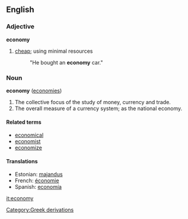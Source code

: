 {{wikipedia}}
==English==

===Adjective===
'''economy'''
#[[cheap]]; using minimal resources
#:"He bought an '''economy''' car."

===Noun===
'''economy'''  ([[economies]])
#The collective focus of the study of money, currency and trade.
#The overall measure of a currency system; as the national economy.

====Related terms====
*[[economical]]
*[[economist]]
*[[economize]]

====Translations====
*Estonian: [[majandus]]
*French: [[économie]]
*Spanish: [[economía]]

[[it:economy]]
[[Category:Greek derivations]]